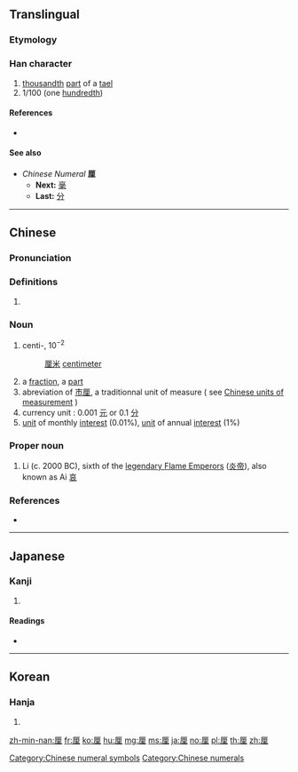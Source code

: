 {{also|釐}}
==Translingual==

===Etymology===
{{Han simp|釐|f=𠩺|t=厂}}

{{Han compound|里|厂|c1=p|c2=s|ls=psc}}

===Han character===
{{Han char|rn=27|rad=厂|as=07|sn=9|four=71214|canj=MWG|ids=⿸厂里}}

# [[thousandth]] [[part]] of a [[tael]]
# 1/100 (one [[hundredth]])

====References====
* {{Han ref|kx=0161.230|dkj=02946|dj=0368.040|hdz=10072.030|uh=5398|ud=21400|bh=CDF9|bd=52729}}

====See also====
* ''Chinese Numeral'' '''厘'''
** '''Next:''' [[毫]]
** '''Last:''' [[分]]

[[Category:Chinese numeral symbols]]
[[Category:Chinese numerals]]

----

==Chinese==
{{rfc|lang=zh}}
{{zh-forms}}

===Pronunciation===
{{zh-pron
|m=lí
|c=lei4
|mc=y
|oc=y
|ma=
|cat=n,num
}}

===Definitions===
# {{rfdef|lang=zh}}

===Noun===
{{cmn-noun|s|tra=釐||pin=lí|pint=li2}}

# centi-, 10<sup>−2</sup>
#: [[厘米]] [[centimeter]]
# a [[fraction]], a [[part]]
# abreviation of [[市厘]], a traditionnal unit of measure ( see [[w:Chinese_units_of_measurement|Chinese units of measurement]] )
# currency unit : 0.001 [[元]] or 0.1 [[分]]
# [[unit]] of monthly [[interest]] (0.01%), [[unit]] of annual [[interest]] (1%)

===Proper noun===
{{cmn-proper noun|s|tra=釐||pin=lí|pint=li2}}

# Li (c. 2000 BC), sixth of the [[w:Yan_Emperor|legendary Flame Emperors]] ([[炎帝]]), also known as Ai [[哀]]

===References===
* {{cite-web
|url=http://www.mdbg.net/chindict/chindict.php?page=worddict&wdrst=0&wdqb=厘
|title=厘
|work=MDBG English to Chinese dictionary ( Based on CC-CEDICT )
|language=Mandarin/English
|accessdate=2014-03-03}}

----

==Japanese==

===Kanji===
{{ja-kanji|grade=c|rs=厂07}}

# {{defn|lang=ja|sort=厂07}}

====Readings====
* {{ja-readings|on=[[りん]] (rin), [[てん]] (ten)|kun=[[みせ]] (mise)}}

----

==Korean==

===Hanja===
{{ko-hanja|hangeul=[[리]], [[전]]|rv=ri, jeon|mr=ri, chŏn}}

# {{defn|lang=ko|sort=厂07}}

[[zh-min-nan:厘]]
[[fr:厘]]
[[ko:厘]]
[[hu:厘]]
[[mg:厘]]
[[ms:厘]]
[[ja:厘]]
[[no:厘]]
[[pl:厘]]
[[th:厘]]
[[zh:厘]]